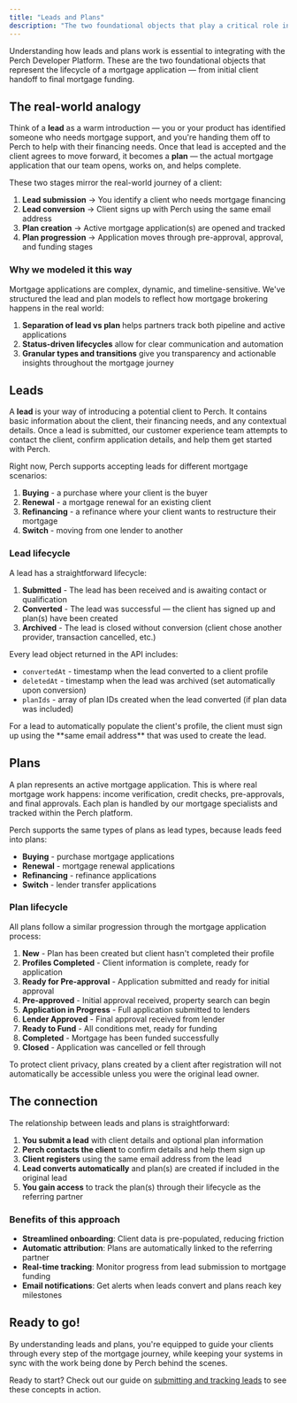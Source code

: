 ```yaml
---
title: "Leads and Plans"
description: "The two foundational objects that play a critical role in the Partner API"
---
```


Understanding how leads and plans work is essential to integrating with the Perch Developer Platform. These are the two foundational objects that represent the lifecycle of a mortgage application — from initial client handoff to final mortgage funding.

## The real-world analogy

Think of a **lead** as a warm introduction — you or your product has identified someone who needs mortgage support, and you're handing them off to Perch to help with their financing needs. Once that lead is accepted and the client agrees to move forward, it becomes a **plan** — the actual mortgage application that our team opens, works on, and helps complete.

These two stages mirror the real-world journey of a client:

1. **Lead submission** → You identify a client who needs mortgage financing
2. **Lead conversion** → Client signs up with Perch using the same email address  
3. **Plan creation** → Active mortgage application(s) are opened and tracked
4. **Plan progression** → Application moves through pre-approval, approval, and funding stages

### Why we modeled it this way

Mortgage applications are complex, dynamic, and timeline-sensitive. We've structured the lead and plan models to reflect how mortgage brokering happens in the real world:

1. **Separation of lead vs plan** helps partners track both pipeline and active applications
2. **Status-driven lifecycles** allow for clear communication and automation  
3. **Granular types and transitions** give you transparency and actionable insights throughout the mortgage journey

## Leads

A **lead** is your way of introducing a potential client to Perch. It contains basic information about the client, their financing needs, and any contextual details. Once a lead is submitted, our customer experience team attempts to contact the client, confirm application details, and help them get started with Perch.

Right now, Perch supports accepting leads for different mortgage scenarios:
1. **Buying** - a purchase where your client is the buyer
2. **Renewal** - a mortgage renewal for an existing client  
3. **Refinancing** - a refinance where your client wants to restructure their mortgage
4. **Switch** - moving from one lender to another

### Lead lifecycle

A lead has a straightforward lifecycle:

1. **Submitted** - The lead has been received and is awaiting contact or qualification
2. **Converted** - The lead was successful — the client has signed up and plan(s) have been created
3. **Archived** - The lead is closed without conversion (client chose another provider, transaction cancelled, etc.)

Every lead object returned in the API includes:
- `convertedAt` - timestamp when the lead converted to a client profile
- `deletedAt` - timestamp when the lead was archived (set automatically upon conversion)
- `planIds` - array of plan IDs created when the lead converted (if plan data was included)

<Note>
For a lead to automatically populate the client's profile, the client must sign up using the **same email address** that was used to create the lead.
</Note>

## Plans

A plan represents an active mortgage application. This is where real mortgage work happens: income verification, credit checks, pre-approvals, and final approvals. Each plan is handled by our mortgage specialists and tracked within the Perch platform.

Perch supports the same types of plans as lead types, because leads feed into plans:
- **Buying** - purchase mortgage applications
- **Renewal** - mortgage renewal applications  
- **Refinancing** - refinance applications
- **Switch** - lender transfer applications

### Plan lifecycle

All plans follow a similar progression through the mortgage application process:

1. **New** - Plan has been created but client hasn't completed their profile
2. **Profiles Completed** - Client information is complete, ready for application  
3. **Ready for Pre-approval** - Application submitted and ready for initial approval
4. **Pre-approved** - Initial approval received, property search can begin
5. **Application in Progress** - Full application submitted to lenders
6. **Lender Approved** - Final approval received from lender
7. **Ready to Fund** - All conditions met, ready for funding
8. **Completed** - Mortgage has been funded successfully
9. **Closed** - Application was cancelled or fell through

<Warning>
To protect client privacy, plans created by a client after registration will not automatically be accessible unless you were the original lead owner.
</Warning>

## The connection

The relationship between leads and plans is straightforward:

1. **You submit a lead** with client details and optional plan information
2. **Perch contacts the client** to confirm details and help them sign up
3. **Client registers** using the same email address from the lead
4. **Lead converts automatically** and plan(s) are created if included in the original lead
5. **You gain access** to track the plan(s) through their lifecycle as the referring partner

### Benefits of this approach

- **Streamlined onboarding**: Client data is pre-populated, reducing friction
- **Automatic attribution**: Plans are automatically linked to the referring partner
- **Real-time tracking**: Monitor progress from lead submission to mortgage funding  
- **Email notifications**: Get alerts when leads convert and plans reach key milestones

## Ready to go!

By understanding leads and plans, you're equipped to guide your clients through every step of the mortgage journey, while keeping your systems in sync with the work being done by Perch behind the scenes.

Ready to start? Check out our guide on [submitting and tracking leads](/api-reference/submitting-and-tracking-leads) to see these concepts in action. 